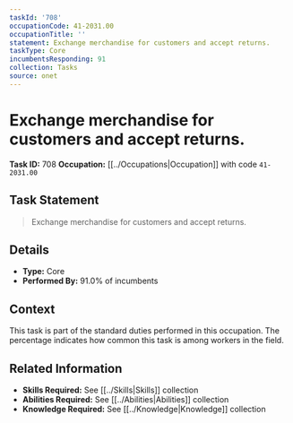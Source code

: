 ```yaml
---
taskId: '708'
occupationCode: 41-2031.00
occupationTitle: ''
statement: Exchange merchandise for customers and accept returns.
taskType: Core
incumbentsResponding: 91
collection: Tasks
source: onet
---
```

# Exchange merchandise for customers and accept returns.

**Task ID:** 708
**Occupation:** [[../Occupations|Occupation]] with code `41-2031.00`

## Task Statement

> Exchange merchandise for customers and accept returns.

## Details

- **Type:** Core
- **Performed By:** 91.0% of incumbents

## Context

This task is part of the standard duties performed in this occupation. The percentage indicates how common this task is among workers in the field.

## Related Information

- **Skills Required:** See [[../Skills|Skills]] collection
- **Abilities Required:** See [[../Abilities|Abilities]] collection
- **Knowledge Required:** See [[../Knowledge|Knowledge]] collection
